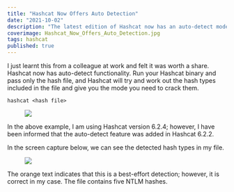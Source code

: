 ```yaml
---
title: "Hashcat Now Offers Auto Detection"
date: "2021-10-02"
description: "The latest edition of Hashcat now has an auto-detect mode built-in. If you pass a hashes file to Hashcat with no additional options, it will try to detect the hash types. It is a new feature, and so you will need a recent copy of Hashcat to utilise this feature."
coverimage: Hashcat_Now_Offers_Auto_Detection.jpg
tags: hashcat
published: true
---
```

I just learnt this from a colleague at work and felt it was worth a share. Hashcat now has auto-detect functionality. Run your Hashcat binary and pass only the hash file, and Hashcat will try and work out the hash types included in the file and give you the mode you need to crack them. 

```
hashcat <hash file>
```

<figure class="figure text-center col-xs-12 col-sm-12 col-lg-12"><img src="/static/394dc713-e2a6-40da-98fa-da8f02387e65.png" class="figure-img img-fluid border border-1 border-dark" alt=" "><figcaption class="figure-caption text-center fw-normal">  </figcaption></figure>

In the above example, I am using Hashcat version 6.2.4; however, I have been informed that the auto-detect feature was added in Hashcat 6.2.2. 

In the screen capture below, we can see the detected hash types in my file. 

<figure class="figure text-center col-xs-12 col-sm-12 col-lg-12"><img src="/static/b8ae95f9-fea9-4c82-ad56-1fafef2e84ef.png" class="figure-img img-fluid border border-1 border-dark" alt=" "><figcaption class="figure-caption text-center fw-normal">  </figcaption></figure>

The orange text indicates that this is a best-effort detection; however, it is correct in my case. The file contains five NTLM hashes.
